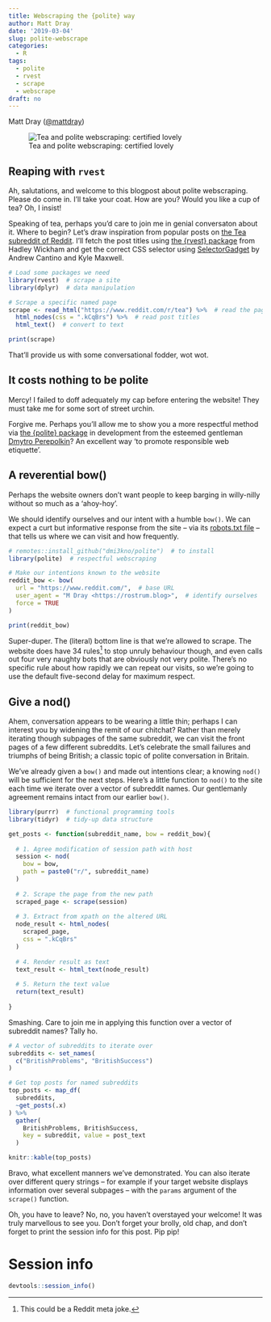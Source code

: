 ```yaml
---
title: Webscraping the {polite} way
author: Matt Dray
date: '2019-03-04'
slug: polite-webscrape
categories:
  - R
tags:
  - polite
  - rvest
  - scrape
  - webscrape
draft: no
---
```


Matt Dray ([\@mattdray](https://www.twitter.com/mattdray))

![Tea and polite webscraping: certified lovely](https://media.giphy.com/media/AYhivsYTeBvYA/giphy.gif)

## Reaping with `rvest`

Ah, salutations, and welcome to this blogpost about polite webscraping. Please do come in. I'll take your coat. How are you? Would you like a cup of tea? Oh, I insist!

Speaking of tea, perhaps you'd care to join me in genial conversaton about it. Where to begin? Let's draw inspiration from popular posts on [the Tea subreddit of Reddit](https://www.reddit.com/r/tea/). I'll fetch the post titles using [the {rvest} package](https://rvest.tidyverse.org/) from Hadley Wickham and get the correct CSS selector using [SelectorGadget](https://selectorgadget.com/) by Andrew Cantino and Kyle Maxwell.

```r
# Load some packages we need
library(rvest)  # scrape a site
library(dplyr)  # data manipulation

# Scrape a specific named page
scrape <- read_html("https://www.reddit.com/r/tea") %>%  # read the page
  html_nodes(css = ".kCqBrs") %>%  # read post titles
  html_text()  # convert to text

print(scrape)
```

That'll provide us with some conversational fodder, wot wot.

## It costs nothing to be polite

Mercy! I failed to doff adequately my cap before entering the website! They must take me for some sort of street urchin.

Forgive me. Perhaps you'll allow me to show you a more respectful method via [the {polite} package](https://www.github.com/dmi3kno/polite/) in development from the esteemed gentleman [Dmytro Perepolkin](https://twitter.com/dmi3k)? An excellent way 'to promote responsible web etiquette'.

## A reverential bow()

Perhaps the website owners don't want people to keep barging in willy-nilly without so much as a 'ahoy-hoy'.

We should identify ourselves and our intent with a humble `bow()`. We can expect a curt but informative response from the site -- via its [robots.txt file](http://www.robotstxt.org/robotstxt.html) -- that tells us where we can visit and how frequently.

```r
# remotes::install_github("dmi3kno/polite")  # to install
library(polite)  # respectful webscraping

# Make our intentions known to the website
reddit_bow <- bow(
  url = "https://www.reddit.com/",  # base URL
  user_agent = "M Dray <https://rostrum.blog>",  # identify ourselves
  force = TRUE
)

print(reddit_bow)
```

Super-duper. The (literal) bottom line is that we're allowed to scrape. The website does have 34 rules[^rule34] to stop unruly behaviour though, and even calls out four very naughty bots that are obviously not very polite. There's no specific rule about how rapidly we can repeat our visits, so we're going to use the default five-second delay for maximum respect.

## Give a nod()

Ahem, conversation appears to be wearing a little thin; perhaps I can interest you by widening the remit of our chitchat? Rather than merely iterating though subpages of the same subreddit, we can visit the front pages of a few different subreddits. Let's celebrate the small failures and triumphs of being British; a classic topic of polite conversation in Britain.

We've already given a `bow()` and made out intentions clear; a knowing `nod()` will be sufficient for the next steps. Here's a little function to `nod()` to the site each time we iterate over a vector of subreddit names. Our gentlemanly agreement remains intact from our earlier `bow()`.

```r
library(purrr)  # functional programming tools
library(tidyr)  # tidy-up data structure

get_posts <- function(subreddit_name, bow = reddit_bow){
  
  # 1. Agree modification of session path with host
  session <- nod(
    bow = bow,
    path = paste0("r/", subreddit_name)
  )
  
  # 2. Scrape the page from the new path
  scraped_page <- scrape(session)
  
  # 3. Extract from xpath on the altered URL
  node_result <- html_nodes(
    scraped_page,
    css = ".kCqBrs"
  )
  
  # 4. Render result as text
  text_result <- html_text(node_result)
  
  # 5. Return the text value
  return(text_result)
  
}
```

Smashing. Care to join me in applying this function over a vector of subreddit names? Tally ho.

```r
# A vector of subreddits to iterate over
subreddits <- set_names(
  c("BritishProblems", "BritishSuccess")
)

# Get top posts for named subreddits
top_posts <- map_df(
  subreddits,
  ~get_posts(.x)
) %>% 
  gather(
    BritishProblems, BritishSuccess,
    key = subreddit, value = post_text
  )

knitr::kable(top_posts)
```

Bravo, what excellent manners we've demonstrated. You can also iterate over different query strings -- for example if your target website displays information over several subpages -- with the `params` argument of the `scrape()` function.

Oh, you have to leave? No, no, you haven't overstayed your welcome! It was truly marvellous to see you. Don't forget your brolly, old chap, and don't forget to print the session info for this post. Pip pip!

# Session info

```r
devtools::session_info()
```

[^rule34]: This could be a Reddit meta joke.